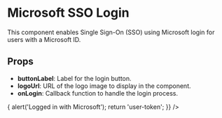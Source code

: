 
<Meta title="Microsoft SSO Authentication" component={SsoAuthPage} />

# Microsoft SSO Login

This component enables Single Sign-On (SSO) using Microsoft login for users with a Microsoft ID.

## Props

- **buttonLabel**: Label for the login button.
- **logoUrl**: URL of the logo image to display in the component.
- **onLogin**: Callback function to handle the login process.

<Canvas>
  <Story name="Default">
    <SsoAuthPage
      buttonLabel="Login with Microsoft"
      logoUrl="https://via.placeholder.com/150"
      onLogin={() => { alert('Logged in with Microsoft'); return 'user-token'; }}
    />
  </Story>
</Canvas>
